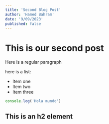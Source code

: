 ```yaml
---
title: 'Second Blog Post'
author: 'Hamed Bahram'
date: '9/09/2023'
published: false
---
```


# This is our second post

Here is a regular paragraph

here is a list:

- Item one
- Item two
- Item three

```js
console.log('Hola mundo')
```

## This is an h2 element